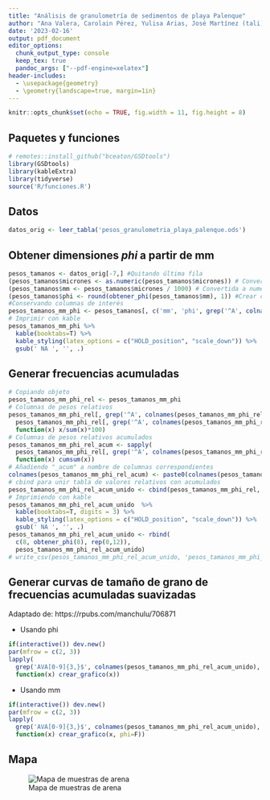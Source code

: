 ```yaml
---
title: "Análisis de granulometría de sedimentos de playa Palenque"
author: "Ana Valera, Carolain Pérez, Yulisa Arias, José Martínez (tali)"
date: '2023-02-16'
output: pdf_document
editor_options: 
  chunk_output_type: console
  keep_tex: true
  pandoc_args: ["--pdf-engine=xelatex"]
header-includes:
  - \usepackage{geometry}
  - \geometry{landscape=true, margin=1in}
---
```


```r
knitr::opts_chunk$set(echo = TRUE, fig.width = 11, fig.height = 8)
```

## Paquetes y funciones

```r
# remotes::install_github("bceaton/GSDtools")
library(GSDtools)
library(kableExtra)
library(tidyverse)
source('R/funciones.R')
```

## Datos

```r
datos_orig <- leer_tabla('pesos_granulometria_playa_palenque.ods')
```

## Obtener dimensiones *phi* a partir de mm

```r
pesos_tamanos <- datos_orig[-7,] #Quitando última fila
(pesos_tamanos$micrones <- as.numeric(pesos_tamanos$micrones)) # Convertida a numérica
(pesos_tamanos$mm <- pesos_tamanos$micrones / 1000) # Convertida a numérica
(pesos_tamanos$phi <- round(obtener_phi(pesos_tamanos$mm), 1)) #Crear columna de diámetro
#Conservando columnas de interés
pesos_tamanos_mm_phi <- pesos_tamanos[, c('mm', 'phi', grep('^A', colnames(pesos_tamanos), value = T))]
# Imprimir con kable
pesos_tamanos_mm_phi %>%
  kable(booktabs=T) %>%
  kable_styling(latex_options = c("HOLD_position", "scale_down")) %>%
  gsub(' NA ', '', .)
```

## Generar frecuencias acumuladas

```r
# Copiando objeto
pesos_tamanos_mm_phi_rel <- pesos_tamanos_mm_phi
# Columnas de pesos relativos
pesos_tamanos_mm_phi_rel[, grep('^A', colnames(pesos_tamanos_mm_phi_rel))] <- sapply(
  pesos_tamanos_mm_phi_rel[, grep('^A', colnames(pesos_tamanos_mm_phi_rel))],
  function(x) x/sum(x)*100)
# Columnas de pesos relativos acumulados
pesos_tamanos_mm_phi_rel_acum <- sapply(
  pesos_tamanos_mm_phi_rel[, grep('^A', colnames(pesos_tamanos_mm_phi_rel))],
  function(x) cumsum(x))
# Añadiendo "_acum" a nombre de columnas correspondientes
colnames(pesos_tamanos_mm_phi_rel_acum) <- paste0(colnames(pesos_tamanos_mm_phi_rel_acum), '_acum')
# cbind para unir tabla de valores relativos con acumulados
pesos_tamanos_mm_phi_rel_acum_unido <- cbind(pesos_tamanos_mm_phi_rel, pesos_tamanos_mm_phi_rel_acum)
# Imprimiendo con kable
pesos_tamanos_mm_phi_rel_acum_unido  %>%
  kable(booktabs=T, digits = 3) %>%
  kable_styling(latex_options = c("HOLD_position", "scale_down")) %>%
  gsub(' NA ', '', .)
pesos_tamanos_mm_phi_rel_acum_unido <- rbind(
  c(8, obtener_phi(8), rep(0,12)),
  pesos_tamanos_mm_phi_rel_acum_unido)
# write_csv(pesos_tamanos_mm_phi_rel_acum_unido, 'pesos_tamanos_mm_phi_rel_acum_unido.csv')
```

## Generar curvas de tamaño de grano de frecuencias acumuladas suavizadas

Adaptado de: https://rpubs.com/manchulu/706871

- Usando phi

```r
if(interactive()) dev.new()
par(mfrow = c(2, 3))
lapply(
  grep('AVA[0-9]{3,}$', colnames(pesos_tamanos_mm_phi_rel_acum_unido), value = T),
  function(x) crear_grafico(x))
```

- Usando mm

```r
if(interactive()) dev.new()
par(mfrow = c(2, 3))
lapply(
  grep('AVA[0-9]{3,}$', colnames(pesos_tamanos_mm_phi_rel_acum_unido), value = T),
  function(x) crear_grafico(x, phi=F))
```


## Mapa

![Mapa de muestras de arena](mapa-de-muestras-de-arena.jpg)
